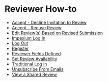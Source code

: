 # Reviewer How-to

- [Accept - Decline Invitation to Review](Reviewer-Howto/Accept_-_Decline_Invitation_to_Review.mdx)
- [Accept - Recuse Review](Reviewer-Howto/Accept_-_Recuse_Review.mdx)
- [Edit Review(s) Based on Revised Submission](Reviewer-Howto/Edit_Review(s)_Based_on_Revised_Submission.mdx)
- [Impexium Log In](Reviewer-Howto/Impexium_Log_In.mdx)
- [Log Out](Reviewer-Howto/Log_Out.mdx)
- [Register](Reviewer-Howto/Register.mdx)
- [Reviewer Fields Defined](Reviewer-Howto/Reviewer_Fields_Defined.mdx)
- [Set Review Availability](Reviewer-Howto/Set_Review_Availability.mdx)
- [Traditional Log In](Reviewer-Howto/Traditional_Log_In.mdx)
- [Unsubscribe From Emails](Reviewer-Howto/Unsubscribe_From_Emails.mdx)
- [View a Shared Review](Reviewer-Howto/View_a_Shared_Review.mdx)
